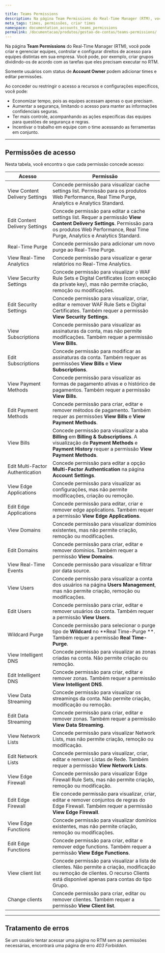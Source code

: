 ```yaml
---

title: Teams Permissions
description: Na página Team Permissions do Real-Time Manager (RTM), você pode criar e gerenciar equipes, controlar e configurar direitos de acesso para equipes distintas em sua empresa.
meta_tags: times, permissões, criar times
namespace: documentation_accounts_teams_permissions
permalink: /documentacao/produtos/gestao-de-contas/teams-permissions/
---
```


Na página **Team Permissions** do Real-Time Manager (RTM), você pode criar e gerenciar equipes, controlar e configurar direitos de acesso para equipes distintas em sua empresa. Você pode, por exemplo, criar grupos dividindo-os de acordo com as tarefas que eles precisam executar no RTM.

Somente usuários com status de **Account Owner** podem adicionar times e editar permissões.

Ao conceder ou restringir o acesso a recursos e configurações específicos, você pode:

- Economizar tempo, pois as equipes acessam apenas o que precisam.
- Aumentar a segurança, limitando o acesso para manter as informações confidenciais seguras.
- Ter mais controle, acompanhando as ações específicas das equipes para questões de segurança e regras.
- Incentivar o trabalho em equipe com o time acessando as ferramentas em conjunto.

---

## Permissões de acesso

Nesta tabela, você encontra o que cada permissão concede acesso:

| Acesso | Permissão |
| ---------------------------------- | --------------------------------------------------------------------------------------------------------------------------------------------------------------------- |
| View Content Delivery Settings | Concede permissão para visualizar cache settings list. Permissão para os produtos Web Performance, Real Time Purge, Analytics e Analytics Standard. |
| Edit Content Delivery Settings | Concede permissão para editar a cache settings list. Requer a permissão **View Content Delivery Settings**. Permissão para os produtos Web Performance, Real Time Purge, Analytics e Analytics Standard.|
| Real-Time Purge | Concede permissão para adicionar um novo purge ao Real-Time Purge. |
| View Real-Time Analytics | Concede permissão para visualizar e gerar relatórios no Real-Time Analytics. |
| View Security Settings | Concede permissão para visualizar o WAF Rule Sets e Digital Certificates (com exceção da private key), mas não permite criação, remoção ou modificações. |
| Edit Security Settings | Concede permissão para visualizar, criar, editar e remover WAF Rule Sets e Digital Certificates. Também requer a permissão **View Security Settings**. |
| View Subscriptions | Concede permissão para visualizar as assinaturas da conta, mas não permite modificações. Também requer a permissão **View Bills**. |
| Edit Subscriptions | Concede permissão para modificar as assinaturas da conta. Também requer as permissões **View Bills** e **View Subscriptions**. |
| View Payment Methods | Concede permissão para visualizar as formas de pagamento ativas e o histórico de pagamentos. Também requer a permissão **View Bills**. |
| Edit Payment Methods | Concede permissão para criar, editar e remover métodos de pagamento. Também requer as permissões **View Bills** e **View Payment Methods**. |
| View Bills | Concede permissão para visualizar a aba **Billing** em **Billing & Subscriptions**. A visualização de **Payment Methods** e **Payment History** requer a permissão **View Payment Methods**. |
| Edit Multi-Factor Authentication | Concede permissão para editar a opção **Multi-Factor Authentication** na página **Account Settings**. |
| View Edge Applications | Concede permissão para visualizar as configurações, mas não permite modificações, criação ou remoção. |
| Edit Edge Applications | Concede permissão para editar, criar e remover edge applications. Também requer a permissão **View Edge Applications**. |
| View Domains | Concede permissão para visualizar domínios existentes, mas não permite criação, remoção ou modificações. |
| Edit Domains | Concede permissão para criar, editar e remover domínios. Também requer a permissão **View Domains**. |
| View Real-Time Events | Concede permissão para visualizar e filtrar por data source. |
| View Users | Concede permissão para visualizar a conta dos usuários na página **Users Management**, mas não permite criação, remoção ou modificações. |
| Edit Users | Concede permissão para criar, editar e remover usuários da conta. Também requer a permissão **View Users**. |
| Wildcard Purge | Concede permissão para selecionar o purge tipo de **Wildcard** no **Real Time-Purge **. Também requer a permissão **Real Time-Purge**. |
| View Intelligent DNS | Concede permissão para visualizar as zonas criadas na conta. Não permite criação ou remoção. |
| Edit Intelligent DNS | Concede permissão para criar, editar e remover zonas. Também requer a permissão **View Intelligent DNS**. |
| View Data Streaming | Concede permissão para visualizar os streamings da conta. Não permite criação, modificação ou remoção. |
| Edit Data Streaming | Concede permissão para criar, editar e remover zonas. Também requer a permissão **View Data Streaming**. |
| View Network Lists | Concede permissão para visualizar Network Lists, mas não permite criação, remoção ou modificação. |
| Edit Network Lists | Concede permissão para visualizar, criar, editar e remover Listas de Rede. Também requer a permissão **View Network Lists**. |
| View Edge Firewall | Concede permissão para visualizar Edge Firewall Rule Sets, mas não permite criação, remoção ou modificação. |
| Edit Edge Firewall | Ele concede permissão para visualizar, criar, editar e remover conjuntos de regras do Edge Firewall. Também requer a permissão **View Edge Firewall**. |
| View Edge Functions | Concede permissão para visualizar domínios existentes, mas não permite criação, remoção ou modificações. |
| Edit Edge Functions | Concede permissão para criar, editar e remover edge functions. Também requer a permissão **View Edge Functions**. |
| View client list | Concede permissão para visualizar a lista de clientes. Não permite a criação, modificação ou remoção de clientes. O recurso Clients está disponível apenas para contas do tipo Grupo. |
| Change clients | Concede permissão para criar, editar ou remover clientes. Também requer a permissão **View Client list**. |

---

## Tratamento de erros

Se um usuário tentar acessar uma página no RTM sem as permissões necessárias, encontrará uma página de erro *403 Forbidden*.